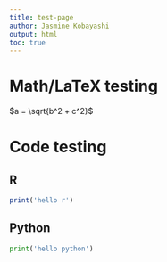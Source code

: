 ```yaml
---
title: test-page
author: Jasmine Kobayashi
output: html
toc: true
---
```



# Math/LaTeX testing

$a = \sqrt{b^2 + c^2}$


# Code testing

## R 
```r
print('hello r')
```

## Python
```python
print('hello python')
```